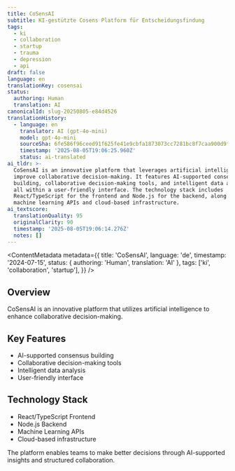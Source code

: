 ```yaml
---
title: CoSensAI
subtitle: KI-gestützte Cosens Platform für Entscheidungsfindung
tags:
  - ki
  - collaboration
  - startup
  - trauma
  - depression
  - api
draft: false
language: en
translationKey: cosensai
status:
  authoring: Human
  translation: AI
canonicalId: slug-20250805-e84d4526
translationHistory:
  - language: en
    translator: AI (gpt-4o-mini)
    model: gpt-4o-mini
    sourceSha: 6fe586f96ceed91f625fe41e9cbfa1873073cc7281bc8f7caa900d9f29a4ad0d
    timestamp: '2025-08-05T19:06:25.960Z'
    status: ai-translated
ai_tldr: >-
  CoSensAI is an innovative platform that leverages artificial intelligence to
  improve collaborative decision-making. It features AI-supported consensus
  building, collaborative decision-making tools, and intelligent data analysis,
  all within a user-friendly interface. The technology stack includes
  React/TypeScript for the frontend and Node.js for the backend, along with
  machine learning APIs and cloud-based infrastructure.
ai_textscore:
  translationQuality: 95
  originalClarity: 90
  timestamp: '2025-08-05T19:06:14.276Z'
  notes: []
---
```



<Headline title="CoSensAI" subtitle="KI-gestützte Entscheidungsfindung" tagline="Projekt" />

<ContentMetadata
  metadata={{
    title: 'CoSensAI',
    language: 'de',
    timestamp: '2024-07-15',
    status: { authoring: 'Human', translation: 'AI' },
    tags: ['ki', 'collaboration', 'startup'],
  }}
/>

## Overview

CoSensAI is an innovative platform that utilizes artificial intelligence to enhance collaborative decision-making.

## Key Features

- AI-supported consensus building
- Collaborative decision-making tools
- Intelligent data analysis
- User-friendly interface

## Technology Stack

- React/TypeScript Frontend
- Node.js Backend
- Machine Learning APIs
- Cloud-based infrastructure

The platform enables teams to make better decisions through AI-supported insights and structured collaboration.
